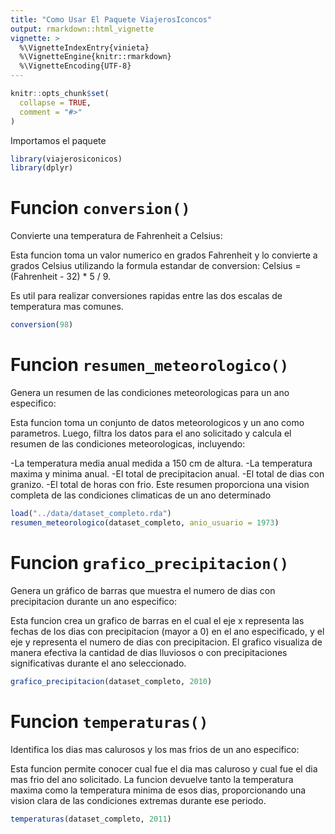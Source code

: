 ```yaml
---
title: "Como Usar El Paquete ViajerosIconcos"
output: rmarkdown::html_vignette
vignette: >
  %\VignetteIndexEntry{vinieta}
  %\VignetteEngine{knitr::rmarkdown}
  %\VignetteEncoding{UTF-8}
---
```


```r
knitr::opts_chunk$set(
  collapse = TRUE,
  comment = "#>"
)
```

Importamos el paquete 
```r
library(viajerosiconicos)
library(dplyr)
```
# Funcion `conversion()`
Convierte una temperatura de Fahrenheit a Celsius:

Esta funcion toma un valor numerico en grados Fahrenheit y lo convierte a grados Celsius utilizando la formula estandar de conversion:
Celsius = (Fahrenheit - 32) * 5 / 9.

Es util para realizar conversiones rapidas entre las dos escalas de temperatura mas comunes.
```r
conversion(98)
```

# Funcion `resumen_meteorologico()`
Genera un resumen de las condiciones meteorologicas para un ano especifico:

Esta funcion toma un conjunto de datos meteorologicos y un ano como parametros. Luego, filtra los datos para el ano solicitado y calcula el resumen de las condiciones meteorologicas, incluyendo:

-La temperatura media anual medida a 150 cm de altura.
-La temperatura maxima y minima anual.
-El total de precipitacion anual.
-El total de dias con granizo.
-El total de horas con frio.
Este resumen proporciona una vision completa de las condiciones climaticas de un ano determinado
```r
load("../data/dataset_completo.rda")
resumen_meteorologico(dataset_completo, anio_usuario = 1973)
```
# Funcion `grafico_precipitacion()`
Genera un gráfico de barras que muestra el numero de dias con precipitacion durante un ano especifico:

Esta funcion crea un grafico de barras en el cual el eje x representa las fechas de los dias con precipitacion (mayor a 0) en el ano especificado, y el eje y representa el numero de dias con precipitacion.
El grafico visualiza de manera efectiva la cantidad de dias lluviosos o con precipitaciones significativas durante el ano seleccionado.
```r
grafico_precipitacion(dataset_completo, 2010)
```


# Funcion `temperaturas()` 
Identifica los dias mas calurosos y los mas frios de un ano especifico:

Esta funcion permite conocer cual fue el dia mas caluroso y cual fue el dia mas frio del ano solicitado. La funcion devuelve tanto la temperatura maxima como la temperatura minima de esos dias, proporcionando una vision clara de las condiciones extremas durante ese periodo.
```r
temperaturas(dataset_completo, 2011)
```





